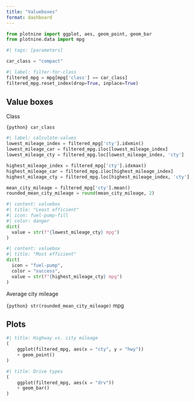 ```yaml
---
title: "Valueboxes"
format: dashboard
---
```


```python
from plotnine import ggplot, aes, geom_point, geom_bar
from plotnine.data import mpg
```

```python
#| tags: [parameters]

car_class = "compact"
```

```python
#| label: filter-for-class
filtered_mpg = mpg[mpg['class'] == car_class]
filtered_mpg.reset_index(drop=True, inplace=True)
```

## Value boxes {height="25%"}

::: {.valuebox icon="car-front-fill" color="info"}
Class

`{python} car_class`
:::

```python
#| label: calculate-values
lowest_mileage_index = filtered_mpg['cty'].idxmin()
lowest_mileage_car = filtered_mpg.iloc[lowest_mileage_index]
lowest_mileage_cty = filtered_mpg.loc[lowest_mileage_index, 'cty']

highest_mileage_index = filtered_mpg['cty'].idxmax()
highest_mileage_car = filtered_mpg.iloc[highest_mileage_index]
highest_mileage_cty = filtered_mpg.loc[highest_mileage_index, 'cty']

mean_city_mileage = filtered_mpg['cty'].mean()
rounded_mean_city_mileage = round(mean_city_mileage, 2)
```

```python
#| content: valuebox
#| title: "Least efficient"
#| icon: fuel-pump-fill
#| color: danger
dict(
  value = str(f"{lowest_mileage_cty} mpg")
)
```

```python
#| content: valuebox
#| title: "Most efficient"
dict(
  icon = "fuel-pump",
  color = "success",
  value = str(f"{highest_mileage_cty} mpg")
)
```

::: {.valuebox icon="fuel-pump" color="secondary"}
Average city mileage

`{python} str(rounded_mean_city_mileage)` mpg
:::

## Plots {height="75%"}

```python
#| title: Highway vs. city mileage
(
    ggplot(filtered_mpg, aes(x = "cty", y = "hwy"))
    + geom_point()
)
```

```python
#| title: Drive types
(
    ggplot(filtered_mpg, aes(x = "drv"))
    + geom_bar()
)
```
